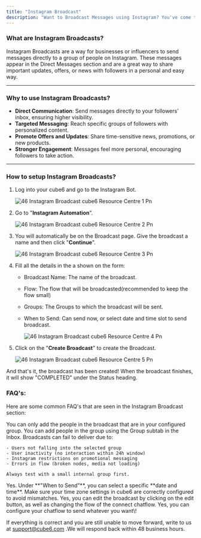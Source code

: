 ```yaml
---
title: "Instagram Broadcast"
description: "Want to Broadcast Messages using Instagram? You've come to the right spot."
---
```


### **What are Instagram Broadcasts?**

Instagram Broadcasts are a way for businesses or influencers to send messages directly to a group of people on Instagram. These messages appear in the Direct Messages section and are a great way to share important updates, offers, or news with followers in a personal and easy way.

---

### **Why to use Instagram Broadcasts?**

- **Direct Communication**: Send messages directly to your followers' inbox, ensuring higher visibility.
- **Targeted Messaging**: Reach specific groups of followers with personalized content.
- **Promote Offers and Updates**: Share time-sensitive news, promotions, or new products.
- **Stronger Engagement**: Messages feel more personal, encouraging followers to take action.

---

### **How to setup Instagram Broadcasts?**

1. Log into your cube6 and go to the Instagram Bot.

   ![46 Instagram Broadcast cube6 Resource Centre 1 Pn](/images/how-cube6-works/instagram-broadcast/46.instagram_broadcast__cube6_resource_centre-1.png)
2. Go to "**Instagram Automation**".

   ![46 Instagram Broadcast cube6 Resource Centre 2 Pn](/images/how-cube6-works/instagram-broadcast/46.instagram_broadcast__cube6_resource_centre-2.png)
3. You will automatically be on the Broadcast page. Give the broadcast a name and then click "**Continue**".

   ![46 Instagram Broadcast cube6 Resource Centre 3 Pn](/images/how-cube6-works/instagram-broadcast/46.instagram_broadcast__cube6_resource_centre-3.png)
4. Fill all the details in the a shown on the form:
   - Broadcast Name: The name of the broadcast.
   - Flow: The flow that will be broadcasted(recommended to keep the flow small)
   - Groups: The Groups to which the broadcast will be sent.
   - When to Send: Can send now, or select date and time slot to send broadcast.

     ![46 Instagram Broadcast cube6 Resource Centre 4 Pn](/images/how-cube6-works/instagram-broadcast/46.instagram_broadcast__cube6_resource_centre-4.png)
5. Click on the "**Create Broadcast**" to create the Broadcast.

   ![46 Instagram Broadcast cube6 Resource Centre 5 Pn](/images/how-cube6-works/instagram-broadcast/46.instagram_broadcast__cube6_resource_centre-5.png)

And that's it, the broadcast has been created\! When the broadcast finishes, it will show "COMPLETED" under the Status heading.

### **FAQ's:**

Here are some common FAQ's that are seen in the Instagram Broadcast section:

<AccordionGroup>
  <Accordion title="Can I send a broadcast to all my followers?">
    You can only add the people in the broadcast that are in your configured group. You can add people in the group using the Group subtab in the Inbox.
  </Accordion>
  <Accordion title="Why is my broadcast not being delivered to some users?">
    Broadcasts can fail to deliver due to:

    - Users not falling into the selected group
    - User inactivity (no interaction within 24h window)
    - Instagram restrictions on promotional messaging
    - Errors in flow (broken nodes, media not loading)

    Always test with a small internal group first.
  </Accordion>
  <Accordion title="Can I schedule a bradcast to a later time?">
    Yes. Under **"When to Send"**, you can select a specific **date and time**. Make sure your time zone settings in cube6 are correctly configured to avoid mismatches.
  </Accordion>
  <Accordion title="Can I edit broadcast after creating it?">
    Yes, you can edit the broadcast by clicking on the edit button, as well as changing the flow of the connect chatflow.
  </Accordion>
  <Accordion title="Can I send broadcasts with images, buttons and carousels?">
    Yes, you can configure your chatflow to send whatever you want\!
  </Accordion>
</AccordionGroup>

If everything is correct and you are still unable to move forward, write to us at  [support@cube6.com](mailto:support@cube6.com) .We will respond back within 48 business hours.